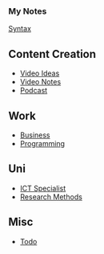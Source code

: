 === My Notes ===

[[Syntax]]

== Content Creation ==
* [[Video Ideas]]
* [[Video Notes]]
* [[Podcast]]

== Work ==
* [[Business]]
* [[Programming]]

== Uni ==
* [[ICT Specialist]]
* [[Research Methods]]

== Misc ==
* [[Todo]]
